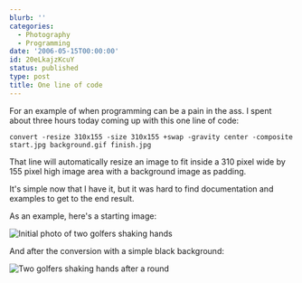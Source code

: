 ```yaml
---
blurb: ''
categories:
  - Photography
  - Programming
date: '2006-05-15T00:00:00'
id: 20eLkajzKcuY
status: published
type: post
title: One line of code
---
```


For an example of when programming can be a pain in the ass. I spent about three hours today coming up with this one line of code:

```
convert -resize 310x155 -size 310x155 +swap -gravity center -composite start.jpg background.gif finish.jpg
```

That line will automatically resize an image to fit inside a 310 pixel wide by 155 pixel high image area with a background image as padding. 

It's simple now that I have it, but it was hard to find documentation and examples to get to the end result. 

As an example, here's a starting image:

<Img src="plr_sample_start.jpg" alt="Initial photo of two golfers shaking hands" />

And after the conversion with a simple black background:

<Img src="plr_sample_finish.jpg" alt="Two golfers shaking hands after a round" />


